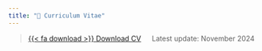 ```yaml
---
title: "📜 Curriculum Vitae"
---
```


> [{{< fa download >}} Download CV](/assets/CV.pdf) &emsp; Latest update: November 2024
